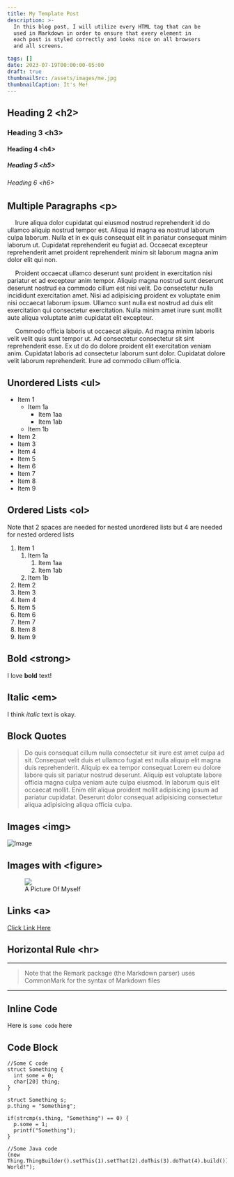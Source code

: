 ```yaml
---
title: My Template Post
description: >- 
  In this blog post, I will utilize every HTML tag that can be
  used in Markdown in order to ensure that every element in 
  each post is styled correctly and looks nice on all browsers
  and all screens.

tags: []
date: 2023-07-19T00:00:00-05:00
draft: true
thumbnailSrc: /assets/images/me.jpg
thumbnailCaption: It's Me!
---
```


## Heading 2 \<h2>
### Heading 3 \<h3>
#### Heading 4 \<h4>
##### Heading 5 \<h5>
###### Heading 6 \<h6>




## Multiple Paragraphs \<p>
<!-- &nbsp; is one space, &emsp; is 4 -->

&emsp; Irure aliqua dolor cupidatat qui eiusmod nostrud reprehenderit id do ullamco aliquip nostrud tempor est. Aliqua id magna ea nostrud laborum culpa laborum. Nulla et in ex quis consequat elit in pariatur consequat minim laborum ut. Cupidatat reprehenderit eu fugiat ad. Occaecat excepteur reprehenderit amet proident reprehenderit minim sit laborum magna anim dolor elit qui non.

&emsp; Proident occaecat ullamco deserunt sunt proident in exercitation nisi pariatur et ad excepteur anim tempor. Aliquip magna nostrud sunt deserunt deserunt nostrud ea commodo cillum est nisi velit. Do consectetur nulla incididunt exercitation amet. Nisi ad adipisicing proident ex voluptate enim nisi occaecat laborum ipsum. Ullamco sunt nulla est nostrud ad duis elit exercitation qui consectetur exercitation. Nulla minim amet irure sunt mollit aute aliqua voluptate anim cupidatat elit excepteur.

&emsp; Commodo officia laboris ut occaecat aliquip. Ad magna minim laboris velit velit quis sunt tempor ut. Ad consectetur consectetur sit sint reprehenderit esse. Ex ut do do dolore proident elit exercitation veniam anim. Cupidatat laboris ad consectetur laborum sunt dolor. Cupidatat dolore velit laborum reprehenderit. Irure ad commodo cillum officia.


## Unordered Lists \<ul>
* Item 1
  * Item 1a
    * Item 1aa
    * Item 1ab
  * Item 1b
* Item 2
* Item 3
* Item 4
* Item 5
* Item 6
* Item 7
* Item 8
* Item 9

## Ordered Lists \<ol>
Note that 2 spaces are needed for nested
unordered lists but 4 are needed for nested
ordered lists

1. Item 1
    1. Item 1a
        1. Item 1aa
        2. Item 1ab
    2. Item 1b
2. Item 2
3. Item 3
4. Item 4
5. Item 5
6. Item 6
7. Item 7
8. Item 8
9. Item 9


## Bold \<strong>
I love **bold** text!

## Italic \<em>
I think *italic* text is okay.

## Block Quotes
> Do quis consequat cillum nulla consectetur sit irure est amet culpa ad sit. Consequat velit duis et ullamco fugiat est nulla aliquip elit magna duis reprehenderit. Aliquip ex ea tempor consequat Lorem eu dolore labore quis sit pariatur nostrud deserunt. Aliquip est voluptate labore officia magna culpa veniam aute culpa eiusmod. In laborum quis elit occaecat mollit. Enim elit aliqua proident mollit adipisicing ipsum ad pariatur cupidatat. Deserunt dolor consequat adipisicing consectetur aliqua adipisicing aliqua officia culpa.

## Images \<img>
![Image](/assets/images/me.jpg)

## Images with \<figure>

<figure>
  <img src="/assets/images/me.jpg"></img>
  <figcaption>A Picture Of Myself</figcaption>
</figure>

## Links \<a>
[Click Link Here](/assets/images/me.jpg)

## Horizontal Rule \<hr> 
---
> Note that the Remark package (the Markdown parser)
> uses CommonMark for the syntax of Markdown files
---

## Inline Code
Here is `some code` here

## Code Block
```
//Some C code
struct Something {
  int some = 0;
  char[20] thing;
}

struct Something s;
p.thing = "Something";

if(strcmp(s.thing, "Something") == 0) {
  p.some = 1;
  printf("Something");
}

//Some Java code
(new Thing.ThingBuilder().setThis(1).setThat(2).doThis(3).doThat(4).build()).out.println("Hello World!");
```

